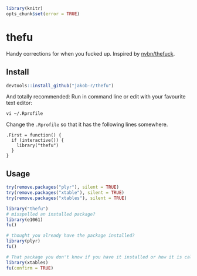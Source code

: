 ```r
library(knitr)
opts_chunk$set(error = TRUE)
```

# thefu
Handy corrections for when you fucked up.
Inspired by [nvbn/thefuck](https://github.com/nvbn/thefuck).

## Install
```r
devtools::install_github("jakob-r/thefu")
```
And totally recommended:
Run in command line or edit with your favourite text editor:
```
vi ~/.Rprofile
```
Change the `.Rprofile` so that it has the following lines somewhere.
```
.First = function() {
  if (interactive()) {
    library("thefu")
  }
}
```

## Usage
```r
try(remove.packages("plyr"), silent = TRUE)
try(remove.packages("xtable"), silent = TRUE)
try(remove.packages("xtables"), silent = TRUE)
```

```r
library("thefu")
# misspelled an installed package?
library(e1061)
fu()

# thought you already have the package installed?
library(plyr)
fu()

# That package you don't know if you have it installed or how it is called exactly?
library(xtables)
fu(confirm = TRUE)
```
